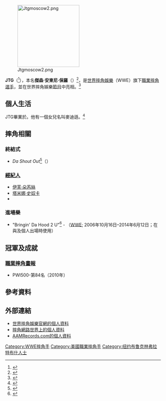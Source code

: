{{Infobox Pro Wrestler
| name=JTG
| image=Jtg093.png
| img_capt=JTG（2009年）
| names = (The) Neighborhoodie<ref name="CagematchProfile"/><br />'''JTG'''<ref name="CagematchProfile"/><br />Jay-TG<ref name="CagematchProfile"/>
| birthname = 傑森·安東尼·保羅
| height={{height|ft=6|in=2}}<ref name="WWEProfile">{{cite web|url=http://www.wwe.com/superstars/raw/jtg/|title=Bio|accessdate=2013-02-16|publisher=WWE|archive-date=2012-08-12|archive-url=https://www.webcitation.org/69s7vZkew?url=http://www.wwe.com/superstars/jtg|dead-url=no}}</ref>
| weight={{convert|232|lb|kg|abbr=on}}<ref name="WWEProfile"/> 
| birth_date={{birth date and age|mf=yes|1984|12|10}}<ref name="CagematchProfile"/>
| birth_place={{USA}}[[紐約州|紐約州]][[紐約市|紐約市]][[布魯克林區|布魯克林區]]
| death_date=
| death_place=
| resides={{USA}}[[加利福尼亞州|加利福尼亞州]][[洛杉磯郡|洛杉磯郡]][[洛杉磯|洛杉磯]]
| billed={{USA}}[[紐約州|紐約州]][[紐約市|紐約市]][[布魯克林區|布魯克林區]]<ref name="WWEProfile"/> 
| trainer=OVW staff
| debut=2002年<ref name="CagematchProfile"/>
| retired=
| spouse=
}}

[[File:Jtgmoscow2.png|200px]]


'''JTG'''（{{bd|1984年|12月10日}}<ref name="CagematchProfile">{{cite web|url=http://www.cagematch.de/?id=2&nr=2717|title=Jayson Paul profile|accessdate=2008-01-15|publisher=Cagematch.de|language=de|archive-date=2016-03-03|archive-url=https://web.archive.org/web/20160303201445/http://www.cagematch.de/?id=2&nr=2717|dead-url=no}}</ref>），本名'''傑森·安東尼·保羅'''（{{lang-en|Jayson Anthony Paul}}）<ref name="release">{{cite web |url=http://www.wwe.com/inside/news/crymetymereleased |archiveurl=https://web.archive.org/web/20071221163025/http://www.wwe.com/inside/news/crymetymereleased |archivedate=2007-12-21 |title=Cryme Tyme Released |accessdate=2007-09-02 |publisher=WWE |deadurl=yes }}</ref>，是[[世界摔角娛樂|世界摔角娛樂]]（WWE）旗下[[職業摔角|職業摔角]][[選手|選手]]，並在世界摔角娛樂[[節目|節目]]中亮相。<ref>{{cite news|last=Mihaly|first=John|title=Tyme Bandits|publisher=WWE Magazine|page=68|date=July 2008}}</ref>

==個人生活==
JTG畢業於{{link-en|約翰·杜威高中|John Dewey High School}}。他有一個女兒名叫麥迪遜。<ref>{{cite web|url=https://twitter.com/Jtg1284/status/254663853659549696|title=JTG's daughter|accessdate=2012-10-06|publisher=Twitter|archive-date=2016-04-29|archive-url=https://web.archive.org/web/20160429024737/https://twitter.com/jtg1284/status/254663853659549696|dead-url=no}}</ref>

==摔角相關==
===終結式===
*''Da Shout Out''<ref name="superstars012011">{{cite web|url=http://www.wwe.com/shows/wwesuperstars/archive/01202011/mainarticle|title=Kidd gets played|date=2011-01-20|accessdate=2011-02-12|publisher=[[WWE#World_Wrestling_Entertainment|World Wrestling Entertainment]]|archive-date=2012-08-12|archive-url=https://www.webcitation.org/69s7wvUtM?url=http://www.wwe.com/shows/wwesuperstars/archive/01202011/mainarticle|dead-url=no}}</ref>（{{link-en|職業摔角翻摔|Professional wrestling throws#Sleeper slam|旋轉翻摔撲擊}}）
===[[經紀人|經紀人]]===
*[[伊芙·朵芮絲|伊芙·朵芮絲]]
*[[塔米娜·史奴卡|塔米娜·史奴卡]]
*{{link-en|艾莉莎·法克斯|Alicia Fox}}
===進場樂===
*"Bringin' Da Hood 2 U"<ref>{{cite web|url=http://www.wwe.com/subscriptions/wwetunes/3242484/crymetyme|title=Music from da Hood|date=2008-05-01|last=Dee|first=Louie|accessdate=2008-09-22|publisher=WWE|archive-date=2012-08-12|archive-url=https://www.webcitation.org/69s7yqXfr?url=http://www.wwe.com/subscriptions/wwetunes/3242484/crymetyme|dead-url=no}}</ref> - {{link-en|吉姆·約翰斯頓|Jim Johnston (composer)|Jim Johnston}}（[[WWE|WWE]]; 2006年10月16日–2014年6月12日；在與{{link-en|犯罪時間|Cryme Tyme|Cryme Tyme}}及個人出場時使用）


==冠軍及成就==
===[[職業摔角畫報|職業摔角畫報]]===
*PWI500-第84名（2010年）

==參考資料==
{{Reflist}}

==外部連結==
* [http://www.wwe.com/superstars/jtg 世界摔角娛樂官網的個人資料] {{Wayback|url=http://www.wwe.com/superstars/jtg |date=20210125000400 }}
* [http://www.onlineworldofwrestling.com/profiles/j/jtg.html 摔角網路世界上的個人資料] {{Wayback|url=http://www.onlineworldofwrestling.com/profiles/j/jtg.html |date=20120722160557 }}
* [https://web.archive.org/web/20080427044034/http://aamrecords.ning.com/profile/JTG AAMRecords.com的個人資料]

[[Category:WWE摔角手|Category:WWE摔角手]]
[[Category:美國職業摔角手|Category:美國職業摔角手]]
[[Category:纽约布鲁克林弗拉特布什人士|Category:纽约布鲁克林弗拉特布什人士]]